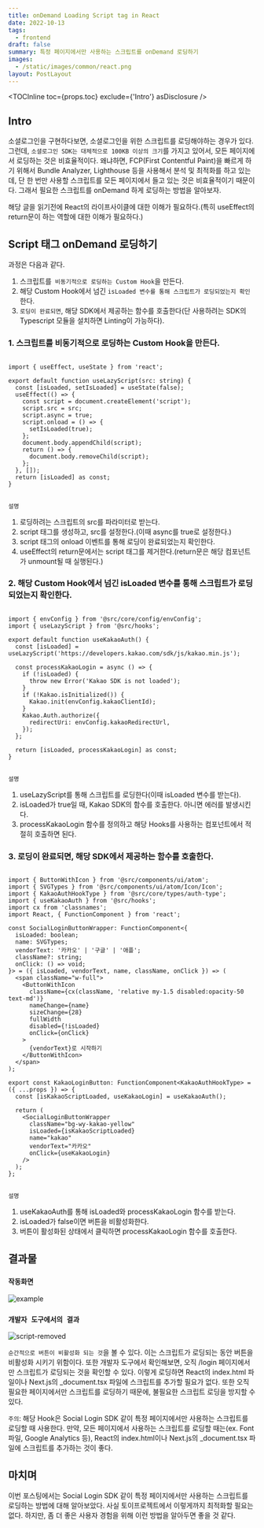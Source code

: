 ```yaml
---
title: onDemand Loading Script tag in React
date: 2022-10-13
tags:
  - frontend
draft: false
summary: 특정 페이지에서만 사용하는 스크립트를 onDemand 로딩하기
images:
  - /static/images/common/react.png
layout: PostLayout
---
```


<TOCInline toc={props.toc} exclude={'Intro'} asDisclosure />

## Intro

소셜로그인을 구현하다보면, 소셜로그인을 위한 스크립트를 로딩해야하는 경우가 있다.
그런데, `소셜로그인 SDK는 대체적으로 100KB 이상의 크기`를 가지고 있어서, 모든 페이지에서 로딩하는 것은 비효율적이다.
왜냐하면, FCP(First Contentful Paint)을 빠르게 하기 위해서 Bundle Analyzer, Lighthouse 등을 사용해서 분석 및 최적화를 하고 있는데,
단 한 번만 사용할 스크립트를 모든 페이지에서 들고 있는 것은 비효율적이기 때문이다. 그래서 필요한 스크립트를 onDemand 하게 로딩하는 방법을 알아보자.

해당 글을 읽기전에 React의 라이프사이클에 대한 이해가 필요하다.(특히 useEffect의 return문이 하는 역할에 대한 이해가 필요하다.)

## Script 태그 onDemand 로딩하기

과정은 다음과 같다.

1. 스크립트를` 비동기적으로 로딩하는 Custom Hook`을 만든다.
2. 해당 Custom Hook에서 넘긴 `isLoaded 변수를 통해 스크립트가 로딩되었는지 확인`한다.
3. `로딩이 완료되면`, 해당 SDK에서 제공하는 함수를 호출한다(단 사용하려는 SDK의 Typescript 모듈을 설치하면 Linting이 가능하다).

### 1. 스크립트를 비동기적으로 로딩하는 Custom Hook을 만든다.

```tsx:useLazyScript.tsx

import { useEffect, useState } from 'react';

export default function useLazyScript(src: string) {
  const [isLoaded, setIsLoaded] = useState(false);
  useEffect(() => {
    const script = document.createElement('script');
    script.src = src;
    script.async = true;
    script.onload = () => {
      setIsLoaded(true);
    };
    document.body.appendChild(script);
    return () => {
      document.body.removeChild(script);
    };
  }, []);
  return [isLoaded] as const;
}


```

`설명`

1. 로딩하려는 스크립트의 src를 파라미터로 받는다.
2. script 태그를 생성하고, src를 설정한다.(이때 async를 true로 설정한다.)
3. script 태그의 onload 이벤트를 통해 로딩이 완료되었는지 확인한다.
4. useEffect의 return문에서는 script 태그를 제거한다.(return문은 해당 컴포넌트가 unmount될 때 실행된다.)

### 2. 해당 Custom Hook에서 넘긴 isLoaded 변수를 통해 스크립트가 로딩되었는지 확인한다.

```tsx:useKakaoAuth.tsx

import { envConfig } from '@src/core/config/envConfig';
import { useLazyScript } from '@src/hooks';

export default function useKakaoAuth() {
  const [isLoaded] = useLazyScript('https://developers.kakao.com/sdk/js/kakao.min.js');

  const processKakaoLogin = async () => {
    if (!isLoaded) {
      throw new Error('Kakao SDK is not loaded');
    }
    if (!Kakao.isInitialized()) {
      Kakao.init(envConfig.kakaoClientId);
    }
    Kakao.Auth.authorize({
      redirectUri: envConfig.kakaoRedirectUrl,
    });
  };

  return [isLoaded, processKakaoLogin] as const;
}


```

`설명`

1. useLazyScript를 통해 스크립트를 로딩한다(이때 isLoaded 변수를 받는다).
2. isLoaded가 true일 때, Kakao SDK의 함수를 호출한다. 아니면 에러를 발생시킨다.
3. processKakaoLogin 함수를 정의하고 해당 Hooks를 사용하는 컴포넌트에서 적절히 호출하면 된다.

### 3. 로딩이 완료되면, 해당 SDK에서 제공하는 함수를 호출한다.

```tsx:KakaoLoginButton.tsx

import { ButtonWithIcon } from '@src/components/ui/atom';
import { SVGTypes } from '@src/components/ui/atom/Icon/Icon';
import { KakaoAuthHookType } from '@src/core/types/auth-type';
import { useKakaoAuth } from '@src/hooks';
import cx from 'classnames';
import React, { FunctionComponent } from 'react';

const SocialLoginButtonWrapper: FunctionComponent<{
  isLoaded: boolean;
  name: SVGTypes;
  vendorText: '카카오' | '구글' | '애플';
  className?: string;
  onClick: () => void;
}> = ({ isLoaded, vendorText, name, className, onClick }) => (
  <span className="w-full">
    <ButtonWithIcon
      className={cx(className, 'relative my-1.5 disabled:opacity-50 text-md')}
      nameChange={name}
      sizeChange={28}
      fullWidth
      disabled={!isLoaded}
      onClick={onClick}
    >
      {vendorText}로 시작하기
    </ButtonWithIcon>
  </span>
);

export const KakaoLoginButton: FunctionComponent<KakaoAuthHookType> = ({ ...props }) => {
  const [isKakaoScriptLoaded, useKakaoLogin] = useKakaoAuth();

  return (
    <SocialLoginButtonWrapper
      className="bg-wy-kakao-yellow"
      isLoaded={isKakaoScriptLoaded}
      name="kakao"
      vendorText="카카오"
      onClick={useKakaoLogin}
    />
  );
};


```

`설명`

1. useKakaoAuth를 통해 isLoaded와 processKakaoLogin 함수를 받는다.
2. isLoaded가 false이면 버튼을 비활성화한다.
3. 버튼이 활성화된 상태에서 클릭하면 processKakaoLogin 함수를 호출한다.

## 결과물

### `작동화면`

![example](https://d.pr/i/LZWqNy.gif)

### `개발자 도구에서의 결과`

![script-removed](https://d.pr/i/ycQmfj.gif)

`순간적으로 버튼이 비활성화 되는 것`을 볼 수 있다. 이는 스크립트가 로딩되는 동안 버튼을 비활성화 시키기 위함이다.
또한 개발자 도구에서 확인해보면, 오직 /login 페이지에서만 스크립트가 로딩되는 것을 확인할 수 있다.
이렇게 로딩하면 React의 index.html 파일이나 Next.js의 \_document.tsx 파일에 스크립트를 추가할 필요가 없다.
또한 오직 필요한 페이지에서만 스크립트를 로딩하기 때문에, 불필요한 스크립트 로딩을 방지할 수 있다.

`주의`: 해당 Hook은 Social Login SDK 같이 특정 페이지에서만 사용하는 스크립트를 로딩할 때 사용한다.
만약, 모든 페이지에서 사용하는 스크립트를 로딩할 때는(ex. Font 파일, Google Analytics 등), React의 index.html이나 Next.js의 \_document.tsx 파일에 스크립트를 추가하는 것이 좋다.

## 마치며

이번 포스팅에서는 Social Login SDK 같이 특정 페이지에서만 사용하는 스크립트를 로딩하는 방법에 대해 알아보았다.
사실 토이프로젝트에서 이렇게까지 최적화할 필요는 없다. 하지만, 좀 더 좋은 사용자 경험을 위해 이런 방법을 알아두면 좋을 것 같다.
